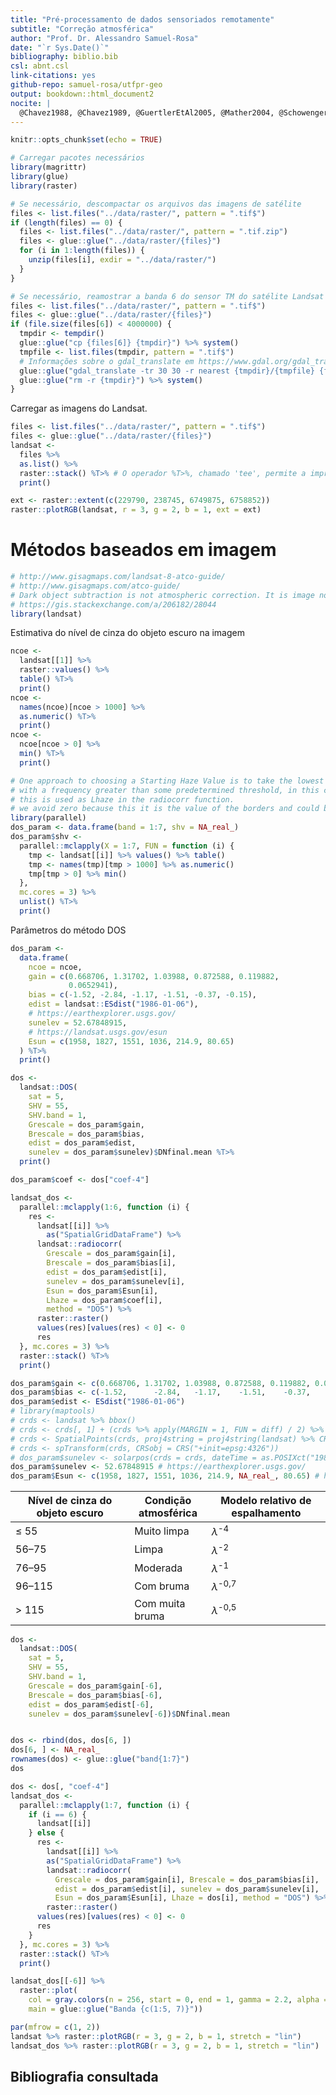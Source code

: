 ```yaml
---
title: "Pré-processamento de dados sensoriados remotamente"
subtitle: "Correção atmosférica"
author: "Prof. Dr. Alessandro Samuel-Rosa"
date: "`r Sys.Date()`"
bibliography: biblio.bib
csl: abnt.csl
link-citations: yes
github-repo: samuel-rosa/utfpr-geo
output: bookdown::html_document2
nocite: | 
  @Chavez1988, @Chavez1989, @GuertlerEtAl2005, @Mather2004, @Schowengerdt2007
---
```


```r
knitr::opts_chunk$set(echo = TRUE)

# Carregar pacotes necessários
library(magrittr)
library(glue)
library(raster)

# Se necessário, descompactar os arquivos das imagens de satélite
files <- list.files("../data/raster/", pattern = ".tif$")
if (length(files) == 0) {
  files <- list.files("../data/raster/", pattern = ".tif.zip")
  files <- glue::glue("../data/raster/{files}")
  for (i in 1:length(files)) {
    unzip(files[i], exdir = "../data/raster/")
  }
}

# Se necessário, reamostrar a banda 6 do sensor TM do satélite Landsat 5 para 30 m
files <- list.files("../data/raster/", pattern = ".tif$")
files <- glue::glue("../data/raster/{files}")
if (file.size(files[6]) < 4000000) {
  tmpdir <- tempdir()
  glue::glue("cp {files[6]} {tmpdir}") %>% system()
  tmpfile <- list.files(tmpdir, pattern = ".tif$")
  # Informações sobre o gdal_translate em https://www.gdal.org/gdal_translate.html
  glue::glue("gdal_translate -tr 30 30 -r nearest {tmpdir}/{tmpfile} {files[6]}") %>% system()
  glue::glue("rm -r {tmpdir}") %>% system()
}
```

Carregar as imagens do Landsat.

```r
files <- list.files("../data/raster/", pattern = ".tif$")
files <- glue::glue("../data/raster/{files}")
landsat <- 
  files %>% 
  as.list() %>%
  raster::stack() %T>% # O operador %T>%, chamado 'tee', permite a impressão do resultado
  print()
```

```r
ext <- raster::extent(c(229790, 238745, 6749875, 6758852))
raster::plotRGB(landsat, r = 3, g = 2, b = 1, ext = ext)
```

# Métodos baseados em imagem

```r
# http://www.gisagmaps.com/landsat-8-atco-guide/
# http://www.gisagmaps.com/atco-guide/
# Dark object subtraction is not atmospheric correction. It is image normalization.
# https://gis.stackexchange.com/a/206182/28044
library(landsat)
```

Estimativa do nível de cinza do objeto escuro na imagem

```r
ncoe <- 
  landsat[[1]] %>% 
  raster::values() %>% 
  table() %T>% 
  print()
ncoe <- 
  names(ncoe)[ncoe > 1000] %>%
  as.numeric() %T>% 
  print()
ncoe <- 
  ncoe[ncoe > 0] %>% 
  min() %T>% 
  print()
```



```r
# One approach to choosing a Starting Haze Value is to take the lowest DN value
# with a frequency greater than some predetermined threshold, in this case 1000 pixels.
# this is used as Lhaze in the radiocorr function.
# we avoid zero because this it is the value of the borders and could be an optimiztic estimate.
library(parallel)
dos_param <- data.frame(band = 1:7, shv = NA_real_)
dos_param$shv <- 
  parallel::mclapply(X = 1:7, FUN = function (i) {
    tmp <- landsat[[i]] %>% values() %>% table()
    tmp <- names(tmp)[tmp > 1000] %>% as.numeric()
    tmp[tmp > 0] %>% min()
  },
  mc.cores = 3) %>% 
  unlist() %T>% 
  print()
```

Parâmetros do método DOS

```r
dos_param <- 
  data.frame(
    ncoe = ncoe,
    gain = c(0.668706, 1.31702, 1.03988, 0.872588, 0.119882,
             0.0652941),
    bias = c(-1.52, -2.84, -1.17, -1.51, -0.37, -0.15),
    edist = landsat::ESdist("1986-01-06"),
    # https://earthexplorer.usgs.gov/
    sunelev = 52.67848915, 
    # https://landsat.usgs.gov/esun
    Esun = c(1958, 1827, 1551, 1036, 214.9, 80.65)
  ) %T>% 
  print()
```


```r
dos <- 
  landsat::DOS(
    sat = 5,
    SHV = 55, 
    SHV.band = 1,
    Grescale = dos_param$gain,
    Brescale = dos_param$bias,
    edist = dos_param$edist, 
    sunelev = dos_param$sunelev)$DNfinal.mean %T>% 
  print()
```


```r
dos_param$coef <- dos["coef-4"]
```

```r
landsat_dos <- 
  parallel::mclapply(1:6, function (i) {
    res <-
      landsat[[i]] %>% 
        as("SpatialGridDataFrame") %>% 
      landsat::radiocorr(
        Grescale = dos_param$gain[i],
        Brescale = dos_param$bias[i], 
        edist = dos_param$edist[i],
        sunelev = dos_param$sunelev[i], 
        Esun = dos_param$Esun[i],
        Lhaze = dos_param$coef[i],
        method = "DOS") %>% 
      raster::raster()
      values(res)[values(res) < 0] <- 0
      res
  }, mc.cores = 3) %>% 
  raster::stack() %T>% 
  print()
```



```r
dos_param$gain <- c(0.668706, 1.31702, 1.03988, 0.872588, 0.119882, 0.0551576, 0.0652941)
dos_param$bias <- c(-1.52,      -2.84,   -1.17,    -1.51,    -0.37,    1.2378,     -0.15)
dos_param$edist <- ESdist("1986-01-06")
# library(maptools)
# crds <- landsat %>% bbox() 
# crds <- crds[, 1] + (crds %>% apply(MARGIN = 1, FUN = diff) / 2) %>% matrix(ncol = 2)
# crds <- SpatialPoints(crds, proj4string = proj4string(landsat) %>% CRS)
# crds <- spTransform(crds, CRSobj = CRS("+init=epsg:4326"))
# dos_param$sunelev <- solarpos(crds = crds, dateTime = as.POSIXct("1986-01-06 12:58:18"))[2]
dos_param$sunelev <- 52.67848915 # https://earthexplorer.usgs.gov/
dos_param$Esun <- c(1958, 1827, 1551, 1036, 214.9, NA_real_, 80.65) # https://landsat.usgs.gov/esun
```

Nível de cinza do objeto escuro | Condição atmosférica | Modelo relativo de espalhamento
------------------------------- | -------------------- | -------------------------------
$\leq$ 55                       | Muito limpa          | $\lambda$^-4^
56--75                          | Limpa                | $\lambda$^-2^
76--95                          | Moderada             | $\lambda$^-1^
96--115                         | Com bruma            | $\lambda$^-0,7^
$>$ 115                         | Com muita bruma      | $\lambda$^-0,5^

```r
dos <- 
  landsat::DOS(
    sat = 5,
    SHV = 55, 
    SHV.band = 1,
    Grescale = dos_param$gain[-6],
    Brescale = dos_param$bias[-6],
    edist = dos_param$edist[-6], 
    sunelev = dos_param$sunelev[-6])$DNfinal.mean


dos <- rbind(dos, dos[6, ])
dos[6, ] <- NA_real_
rownames(dos) <- glue::glue("band{1:7}")
dos
```

```r
dos <- dos[, "coef-4"]
landsat_dos <- 
  parallel::mclapply(1:7, function (i) {
    if (i == 6) {
      landsat[[i]]
    } else {
      res <-
        landsat[[i]] %>% 
        as("SpatialGridDataFrame") %>% 
        landsat::radiocorr(
          Grescale = dos_param$gain[i], Brescale = dos_param$bias[i], 
          edist = dos_param$edist[i], sunelev = dos_param$sunelev[i], 
          Esun = dos_param$Esun[i], Lhaze = dos[i], method = "DOS") %>% 
        raster::raster()
      values(res)[values(res) < 0] <- 0
      res
    }
  }, mc.cores = 3) %>% 
  raster::stack() %T>% 
  print()
```

```r
landsat_dos[[-6]] %>% 
  raster::plot(
    col = gray.colors(n = 256, start = 0, end = 1, gamma = 2.2, alpha = NULL), 
    main = glue::glue("Banda {c(1:5, 7)}"))
```

```r
par(mfrow = c(1, 2))
landsat %>% raster::plotRGB(r = 3, g = 2, b = 1, stretch = "lin")
landsat_dos %>% raster::plotRGB(r = 3, g = 2, b = 1, stretch = "lin")
```

## Bibliografia consultada